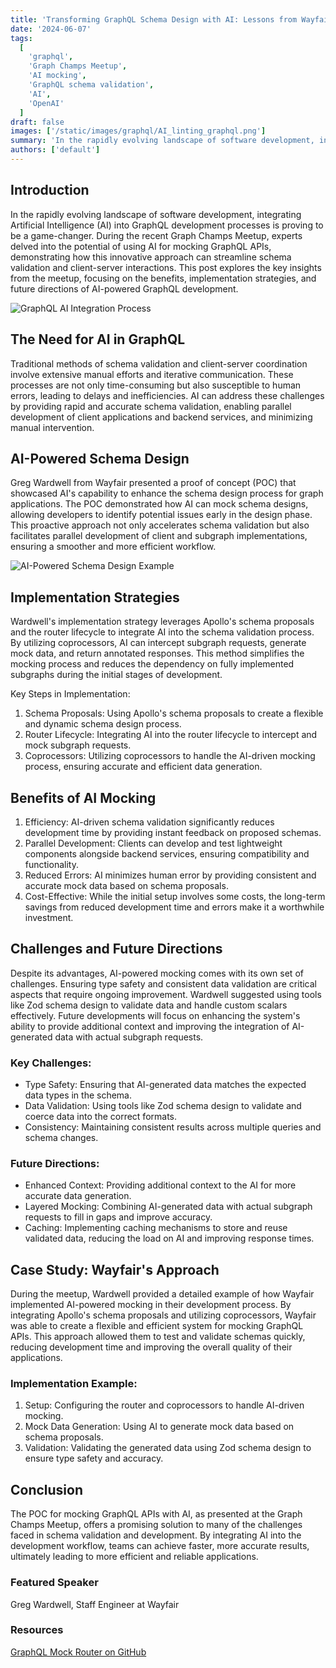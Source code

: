 ```yaml
---
title: 'Transforming GraphQL Schema Design with AI: Lessons from Wayfair'
date: '2024-06-07'
tags:
  [
    'graphql',
    'Graph Champs Meetup',
    'AI mocking',
    'GraphQL schema validation',
    'AI',
    'OpenAI'
  ]
draft: false
images: ['/static/images/graphql/AI_linting_graphql.png']
summary: 'In the rapidly evolving landscape of software development, integrating Artificial Intelligence (AI) into GraphQL development processes is proving to be a game-changer.'
authors: ['default']
---
```


## Introduction

In the rapidly evolving landscape of software development, integrating Artificial Intelligence (AI) into GraphQL development processes is proving to be a game-changer. During the recent Graph Champs Meetup, experts delved into the potential of using AI for mocking GraphQL APIs, demonstrating how this innovative approach can streamline schema validation and client-server interactions. This post explores the key insights from the meetup, focusing on the benefits, implementation strategies, and future directions of AI-powered GraphQL development.

![GraphQL AI Integration Process](/static/images/graphql/AI_linting_graphql.png)

## The Need for AI in GraphQL

Traditional methods of schema validation and client-server coordination involve extensive manual efforts and iterative communication. These processes are not only time-consuming but also susceptible to human errors, leading to delays and inefficiencies. AI can address these challenges by providing rapid and accurate schema validation, enabling parallel development of client applications and backend services, and minimizing manual intervention.

## AI-Powered Schema Design

Greg Wardwell from Wayfair presented a proof of concept (POC) that showcased AI's capability to enhance the schema design process for graph applications. The POC demonstrated how AI can mock schema designs, allowing developers to identify potential issues early in the design phase. This proactive approach not only accelerates schema validation but also facilitates parallel development of client and subgraph implementations, ensuring a smoother and more efficient workflow.

![AI-Powered Schema Design Example](/static/images/graphql/AI_linting_graphql.png)

## Implementation Strategies

Wardwell's implementation strategy leverages Apollo's schema proposals and the router lifecycle to integrate AI into the schema validation process. By utilizing coprocessors, AI can intercept subgraph requests, generate mock data, and return annotated responses. This method simplifies the mocking process and reduces the dependency on fully implemented subgraphs during the initial stages of development.

Key Steps in Implementation:

1. Schema Proposals: Using Apollo's schema proposals to create a flexible and dynamic schema design process.
2. Router Lifecycle: Integrating AI into the router lifecycle to intercept and mock subgraph requests.
3. Coprocessors: Utilizing coprocessors to handle the AI-driven mocking process, ensuring accurate and efficient data generation.

## Benefits of AI Mocking

1. Efficiency: AI-driven schema validation significantly reduces development time by providing instant feedback on proposed schemas.
2. Parallel Development: Clients can develop and test lightweight components alongside backend services, ensuring compatibility and functionality.
3. Reduced Errors: AI minimizes human error by providing consistent and accurate mock data based on schema proposals.
4. Cost-Effective: While the initial setup involves some costs, the long-term savings from reduced development time and errors make it a worthwhile investment.

## Challenges and Future Directions

Despite its advantages, AI-powered mocking comes with its own set of challenges. Ensuring type safety and consistent data validation are critical aspects that require ongoing improvement. Wardwell suggested using tools like Zod schema design to validate data and handle custom scalars effectively. Future developments will focus on enhancing the system's ability to provide additional context and improving the integration of AI-generated data with actual subgraph requests.

### Key Challenges:

- Type Safety: Ensuring that AI-generated data matches the expected data types in the schema.
- Data Validation: Using tools like Zod schema design to validate and coerce data into the correct formats.
- Consistency: Maintaining consistent results across multiple queries and schema changes.

### Future Directions:

- Enhanced Context: Providing additional context to the AI for more accurate data generation.
- Layered Mocking: Combining AI-generated data with actual subgraph requests to fill in gaps and improve accuracy.
- Caching: Implementing caching mechanisms to store and reuse validated data, reducing the load on AI and improving response times.

## Case Study: Wayfair's Approach

During the meetup, Wardwell provided a detailed example of how Wayfair implemented AI-powered mocking in their development process. By integrating Apollo's schema proposals and utilizing coprocessors, Wayfair was able to create a flexible and efficient system for mocking GraphQL APIs. This approach allowed them to test and validate schemas quickly, reducing development time and improving the overall quality of their applications.

### Implementation Example:

1. Setup: Configuring the router and coprocessors to handle AI-driven mocking.
2. Mock Data Generation: Using AI to generate mock data based on schema proposals.
3. Validation: Validating the generated data using Zod schema design to ensure type safety and accuracy.

## Conclusion 

The POC for mocking GraphQL APIs with AI, as presented at the Graph Champs Meetup, offers a promising solution to many of the challenges faced in schema validation and development. By integrating AI into the development workflow, teams can achieve faster, more accurate results, ultimately leading to more efficient and reliable applications.

### Featured Speaker

Greg Wardwell, Staff Engineer at Wayfair

### Resources
[GraphQL Mock Router on GitHub](https://github.com/gwardwell/graphql-mock-router)

<BlogNewsletterForm title="Get twice as much done with a fifth of the code." />
